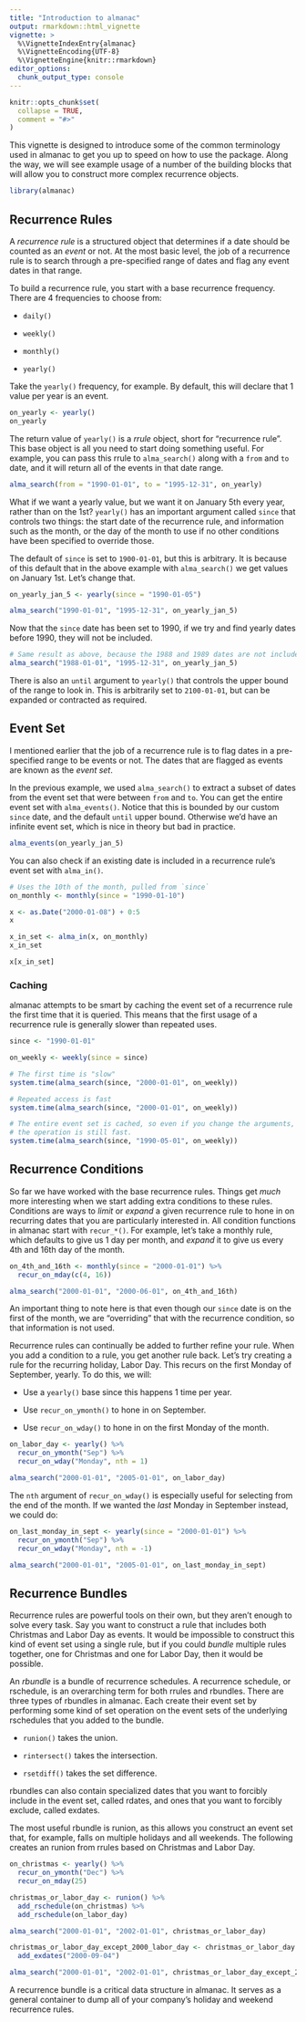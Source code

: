 ```yaml
---
title: "Introduction to almanac"
output: rmarkdown::html_vignette
vignette: >
  %\VignetteIndexEntry{almanac}
  %\VignetteEncoding{UTF-8}
  %\VignetteEngine{knitr::rmarkdown}
editor_options: 
  chunk_output_type: console
---
```


```r
knitr::opts_chunk$set(
  collapse = TRUE,
  comment = "#>"
)
```

This vignette is designed to introduce some of the common terminology used in almanac to get you up to speed on how to use the package. Along the way, we will see example usage of a number of the building blocks that will allow you to construct more complex recurrence objects.

```r
library(almanac)
```

## Recurrence Rules

A _recurrence rule_ is a structured object that determines if a date should be counted as an _event_ or not. At the most basic level, the job of a recurrence rule is to search through a pre-specified range of dates and flag any event dates in that range.

To build a recurrence rule, you start with a base recurrence frequency. There are 4 frequencies to choose from:

- `daily()`

- `weekly()`

- `monthly()`

- `yearly()`

Take the `yearly()` frequency, for example. By default, this will declare that 1 value per year is an event.

```r
on_yearly <- yearly()
on_yearly
```

The return value of `yearly()` is a _rrule_ object, short for "recurrence rule". This base object is all you need to start doing something useful. For example, you can pass this rrule to `alma_search()` along with a `from` and `to` date, and it will return all of the events in that date range.

```r
alma_search(from = "1990-01-01", to = "1995-12-31", on_yearly)
```

What if we want a yearly value, but we want it on January 5th every year, rather than on the 1st? `yearly()` has an important argument called `since` that controls two things: the start date of the recurrence rule, and information such as the month, or the day of the month to use if no other conditions have been specified to override those.

The default of `since` is set to `1900-01-01`, but this is arbitrary. It is because of this default that in the above example with `alma_search()` we get values on January 1st. Let's change that.

```r
on_yearly_jan_5 <- yearly(since = "1990-01-05")

alma_search("1990-01-01", "1995-12-31", on_yearly_jan_5)
```

Now that the `since` date has been set to 1990, if we try and find yearly dates before 1990, they will not be included.

```r
# Same result as above, because the 1988 and 1989 dates are not included. 
alma_search("1988-01-01", "1995-12-31", on_yearly_jan_5)
```

There is also an `until` argument to `yearly()` that controls the upper bound of the range to look in. This is arbitrarily set to `2100-01-01`, but can be expanded or contracted as required.

## Event Set

I mentioned earlier that the job of a recurrence rule is to flag dates in a pre-specified range to be events or not. The dates that are flagged as events are known as the _event set_.

In the previous example, we used `alma_search()` to extract a subset of dates from the event set that were between `from` and `to`. You can get the entire event set with `alma_events()`. Notice that this is bounded by our custom `since` date, and the default `until` upper bound. Otherwise we'd have an infinite event set, which is nice in theory but bad in practice.

```r
alma_events(on_yearly_jan_5)
```

You can also check if an existing date is included in a recurrence rule's event set with `alma_in()`.

```r
# Uses the 10th of the month, pulled from `since`
on_monthly <- monthly(since = "1990-01-10")

x <- as.Date("2000-01-08") + 0:5
x

x_in_set <- alma_in(x, on_monthly)
x_in_set

x[x_in_set]
```

### Caching

almanac attempts to be smart by caching the event set of a recurrence rule the first time that it is queried. This means that the first usage of a recurrence rule is generally slower than repeated uses.

```r
since <- "1990-01-01"

on_weekly <- weekly(since = since)

# The first time is "slow"
system.time(alma_search(since, "2000-01-01", on_weekly))

# Repeated access is fast
system.time(alma_search(since, "2000-01-01", on_weekly))

# The entire event set is cached, so even if you change the arguments,
# the operation is still fast.
system.time(alma_search(since, "1990-05-01", on_weekly))
```

## Recurrence Conditions

So far we have worked with the base recurrence rules. Things get _much_ more interesting when we start adding extra conditions to these rules. Conditions are ways to _limit_ or _expand_ a given recurrence rule to hone in on recurring dates that you are particularly interested in. All condition functions in almanac start with `recur_*()`. For example, let's take a monthly rule, which defaults to give us 1 day per month, and _expand_ it to give us every 4th and 16th day of the month.

```r
on_4th_and_16th <- monthly(since = "2000-01-01") %>%
  recur_on_mday(c(4, 16))

alma_search("2000-01-01", "2000-06-01", on_4th_and_16th)
```

An important thing to note here is that even though our `since` date is on the first of the month, we are "overriding" that with the recurrence condition, so that information is not used.

Recurrence rules can continually be added to further refine your rule. When you add a condition to a rule, you get another rule back. Let's try creating a rule for the recurring holiday, Labor Day. This recurs on the first Monday of September, yearly. To do this, we will:

- Use a `yearly()` base since this happens 1 time per year.

- Use `recur_on_ymonth()` to hone in on September.

- Use `recur_on_wday()` to hone in on the first Monday of the month.

```r
on_labor_day <- yearly() %>%
  recur_on_ymonth("Sep") %>%
  recur_on_wday("Monday", nth = 1)

alma_search("2000-01-01", "2005-01-01", on_labor_day)
```

The `nth` argument of `recur_on_wday()` is especially useful for selecting from the end of the month. If we wanted the _last_ Monday in September instead, we could do:

```r
on_last_monday_in_sept <- yearly(since = "2000-01-01") %>%
  recur_on_ymonth("Sep") %>%
  recur_on_wday("Monday", nth = -1)

alma_search("2000-01-01", "2005-01-01", on_last_monday_in_sept)
```

## Recurrence Bundles

Recurrence rules are powerful tools on their own, but they aren't enough to solve every task. Say you want to construct a rule that includes both Christmas and Labor Day as events. It would be impossible to construct this kind of event set using a single rule, but if you could _bundle_ multiple rules together, one for Christmas and one for Labor Day, then it would be possible.

An _rbundle_ is a bundle of recurrence schedules. A recurrence schedule, or rschedule, is an overarching term for both rrules and rbundles. There are three types of rbundles in almanac. Each create their event set by performing some kind of set operation on the event sets of the underlying rschedules that you added to the bundle.

- `runion()` takes the union.

- `rintersect()` takes the intersection.

- `rsetdiff()` takes the set difference.

rbundles can also contain specialized dates that you want to forcibly include in the event set, called rdates, and ones that you want to forcibly exclude, called exdates.

The most useful rbundle is runion, as this allows you construct an event set that, for example, falls on multiple holidays and all weekends. The following creates an runion from rrules based on Christmas and Labor Day.

```r
on_christmas <- yearly() %>%
  recur_on_ymonth("Dec") %>%
  recur_on_mday(25)

christmas_or_labor_day <- runion() %>%
  add_rschedule(on_christmas) %>%
  add_rschedule(on_labor_day)

alma_search("2000-01-01", "2002-01-01", christmas_or_labor_day)

christmas_or_labor_day_except_2000_labor_day <- christmas_or_labor_day %>%
  add_exdates("2000-09-04")

alma_search("2000-01-01", "2002-01-01", christmas_or_labor_day_except_2000_labor_day)
```

A recurrence bundle is a critical data structure in almanac. It serves as a general container to dump all of your company's holiday and weekend recurrence rules.
